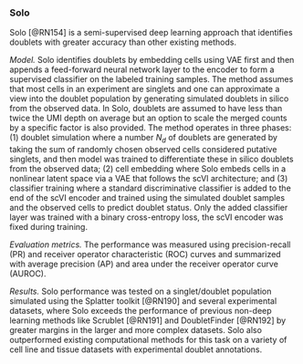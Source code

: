 
### Solo {#solo}

Solo [@RN154]<!--[93]--> is a semi-supervised deep learning approach that identifies doublets with greater accuracy than other existing methods.

*Model.* Solo identifies doublets by embedding cells using VAE first and then appends a feed-forward neural network layer to the encoder to form a supervised classifier on the labeled training samples. The method assumes that most cells in an experiment are singlets and one can approximate a view into the doublet population by generating simulated doublets in silico from the observed data. In Solo, doublets are assumed to have less than twice the UMI depth on average but an option to scale the merged counts by a specific factor is also provided. The method operates in three phases: (1) doublet simulation where a number $N_{d}$ of doublets are generated by taking the sum of randomly chosen observed cells considered putative singlets, and then model was trained to differentiate these in silico doublets from the observed data; (2) cell embedding where Solo embeds cells in a nonlinear latent space via a VAE that follows the scVI architecture; and (3) classifier training where a standard discriminative classifier is added to the end of the scVI encoder and trained using the simulated doublet samples and the observed cells to predict doublet status. Only the added classifier layer was trained with a binary cross-entropy loss, the scVI encoder was fixed during training.

*Evaluation metrics.* The performance was measured using precision-recall (PR) and receiver operator characteristic (ROC) curves and summarized with average precision (AP) and area under the receiver operator curve (AUROC). 

*Results.*  Solo performance was tested on a singlet/doublet population simulated using the Splatter toolkit [@RN190]<!--[85]--> and several experimental datasets, where Solo exceeds the performance of previous non-deep learning methods like Scrublet [@RN191]<!--[94]--> and DoubletFinder [@RN192]<!--[95]--> by greater margins in the larger and more complex datasets. Solo also outperformed existing computational methods for this task on a variety of cell line and tissue datasets with experimental doublet annotations. 

